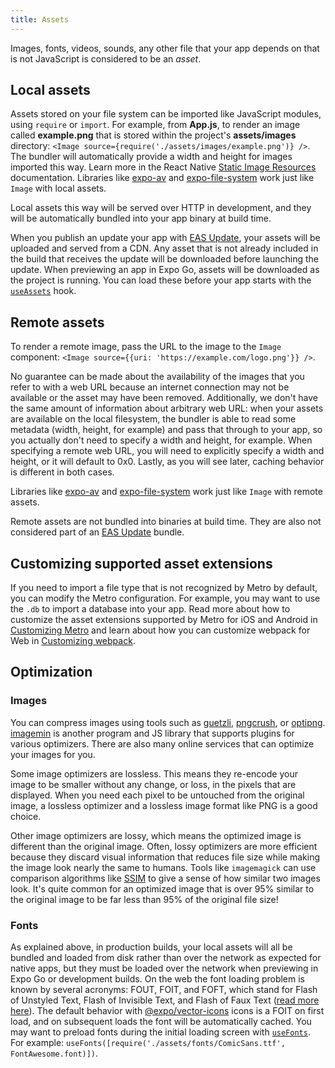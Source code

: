 ```yaml
---
title: Assets
---
```


Images, fonts, videos, sounds, any other file that your app depends on that is not JavaScript is considered to be an _asset_.

## Local assets

Assets stored on your file system can be imported like JavaScript modules, using `require` or `import`. For example, from **App.js**, to render an image called **example.png** that is stored within the project's **assets/images** directory: `<Image source={require('./assets/images/example.png')} />`. The bundler will automatically provide a width and height for images imported this way. Learn more in the React Native [Static Image Resources](https://reactnative.dev/docs/images#static-image-resources) documentation. Libraries like [expo-av](/versions/latest/sdk/video/) and [expo-file-system](/versions/latest/sdk/filesystem/) work just like `Image` with local assets.

Local assets this way will be served over HTTP in development, and they will be automatically bundled into your app binary at build time.

When you publish an update your app with [EAS Update](/eas-update/introduction/), your assets will be uploaded and served from a CDN. Any asset that is not already included in the build that receives the update will be downloaded before launching the update. When previewing an app in Expo Go, assets will be downloaded as the project is running. You can load these before your app starts with the [`useAssets`](/versions/latest/sdk/asset/) hook.

## Remote assets

To render a remote image, pass the URL to the image to the `Image` component: `<Image source={{uri: 'https://example.com/logo.png'}} />`.

No guarantee can be made about the availability of the images that you refer to with a web URL because an internet connection may not be available or the asset may have been removed. Additionally, we don't have the same amount of information about arbitrary web URL: when your assets are available on the local filesystem, the bundler is able to read some metadata (width, height, for example) and pass that through to your app, so you actually don't need to specify a width and height, for example. When specifying a remote web URL, you will need to explicitly specify a width and height, or it will default to 0x0. Lastly, as you will see later, caching behavior is different in both cases.

Libraries like [expo-av](/versions/latest/sdk/video/) and [expo-file-system](/versions/latest/sdk/filesystem/) work just like `Image` with remote assets.

Remote assets are not bundled into binaries at build time. They are also not considered part of an [EAS Update](/eas-update/introduction/) bundle.

## Customizing supported asset extensions

If you need to import a file type that is not recognized by Metro by default, you can modify the Metro configuration. For example, you may want to use the `.db` to import a database into your app. Read more about how to customize the asset extensions supported by Metro for iOS and Android in [Customizing Metro](/guides/customizing-metro.mdx) and learn about how you can customize webpack for Web in [Customizing webpack](/guides/customizing-webpack.mdx).

## Optimization

### Images

You can compress images using tools such as [guetzli](https://github.com/google/guetzli), [pngcrush](https://pmt.sourceforge.io/pngcrush/), or [optipng](http://optipng.sourceforge.net/). [imagemin](https://github.com/imagemin/imagemin) is another program and JS library that supports plugins for various optimizers. There are also many online services that can optimize your images for you.

Some image optimizers are lossless. This means they re-encode your image to be smaller without any change, or loss, in the pixels that are displayed. When you need each pixel to be untouched from the original image, a lossless optimizer and a lossless image format like PNG is a good choice.

Other image optimizers are lossy, which means the optimized image is different than the original image. Often, lossy optimizers are more efficient because they discard visual information that reduces file size while making the image look nearly the same to humans. Tools like `imagemagick` can use comparison algorithms like [SSIM](https://en.wikipedia.org/wiki/Structural_similarity) to give a sense of how similar two images look. It's quite common for an optimized image that is over 95% similar to the original image to be far less than 95% of the original file size!

### Fonts

As explained above, in production builds, your local assets will all be bundled and loaded from disk rather than over the network as expected for native apps, but they must be loaded over the network when previewing in Expo Go or development builds. On the web the font loading problem is known by several acronyms: FOUT, FOIT, and FOFT, which stand for Flash of Unstyled Text, Flash of Invisible Text, and Flash of Faux Text ([read more here](https://css-tricks.com/fout-foit-foft/)). The default behavior with [@expo/vector-icons](icons.mdx#icons) icons is a FOIT on first load, and on subsequent loads the font will be automatically cached. You may want to preload fonts during the initial loading screen with [`useFonts`](/versions/latest/sdk/font/#usefontsmap). For example: `useFonts([require('./assets/fonts/ComicSans.ttf', FontAwesome.font)])`.

